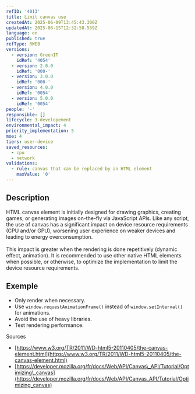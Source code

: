 ```yaml
---
refID: '4013'
title: Limit canvas use
createdAt: 2025-06-09T13:45:43.300Z
updatedAt: 2025-06-15T12:32:58.559Z
language: en
published: true
refType: RWEB
versions:
  - version: GreenIT
    idRef: '4054'
  - version: 2.0.0
    idRef: '000-'
  - version: 3.0.0
    idRef: '000-'
  - version: 4.0.0
    idRef: '0054'
  - version: 5.0.0
    idRef: '0054'
people: '-'
responsible: []
lifecycle: 3-developement
environmental_impact: 4
priority_implementation: 5
moe: 4
tiers: user-device
saved_resources:
  - cpu
  - network
validations:
  - rule: canvas that can be replaced by an HTML element
    maxValue: '0'
---
```


## Description

HTML canvas element is initially designed for drawing graphics, creating games, or generating images on-the-fly via JavaScript APIs. Like any script, the use of canvas has a significant impact on device resource requirements (CPU and/or GPU), worsening user experience on weaker devices and leading to energy overconsumption. \
\
This impact is greater when the rendering is done repetitively (dynamic effect, animation). It is recommended to use other native HTML elements when possible, or otherwise, to optimize the implementation to limit the device resource requirements.

## Exemple

* Only render when necessary.
* Use `window.requestAnimationFrame()` instead of `window.setInterval()` for animations.
* Avoid the use of heavy libraries.
* Test rendering performance.

Sources

* [https://www.w3.org/TR/2011/WD-html5-20110405/the-canvas-element.html](https://www.w3.org/TR/2011/WD-html5-20110405/the-canvas-element.html)
* [https://developer.mozilla.org/fr/docs/Web/API/Canvas\_API/Tutorial/Optimizing\_canvas](https://developer.mozilla.org/fr/docs/Web/API/Canvas_API/Tutorial/Optimizing_canvas)
